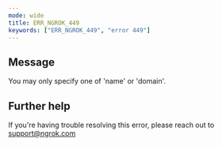 ```yaml
---
mode: wide
title: ERR_NGROK_449
keywords: ["ERR_NGROK_449", "error 449"]
---
```


## Message

You may only specify one of 'name' or 'domain'.

## Further help

If you're having trouble resolving this error, please reach out to [support@ngrok.com](mailto:support@ngrok.com?subject=Help%20with%20ERR_NGROK_449)
